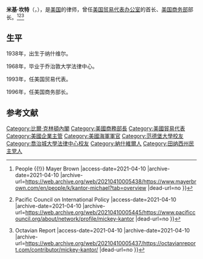'''米基·坎特'''（{{lang-en|'''Mickey Kantor'''}}，{{bd|1939年|8月7日||catIdx=M}}），是[[美国|美国]]的律师，曾任[[美国贸易代表办公室|美国贸易代表办公室]]的首长、[[美国商务部|美国商务部]]部长。<ref>{{Cite web |url=https://www.mayerbrown.com/en/people/k/kantor-michael?tab=overview |title=Michael Kantor {{!}} People {{!}} Mayer Brown |access-date=2021-04-10 |archive-date=2021-04-10 |archive-url=https://web.archive.org/web/20210410005438/https://www.mayerbrown.com/en/people/k/kantor-michael?tab=overview |dead-url=no }}</ref><ref>{{Cite web |url=https://www.pacificcouncil.org/about/network/profile/mickey-kantor |title=Mickey Kantor {{!}} Pacific Council on International Policy |access-date=2021-04-10 |archive-date=2021-04-10 |archive-url=https://web.archive.org/web/20210410005445/https://www.pacificcouncil.org/about/network/profile/mickey-kantor |dead-url=no }}</ref><ref>{{Cite web |url=https://octavianreport.com/contributor/mickey-kantor/ |title=Mickey Kantor {{!}} Octavian Report |access-date=2021-04-10 |archive-date=2021-04-10 |archive-url=https://web.archive.org/web/20210410005437/https://octavianreport.com/contributor/mickey-kantor/ |dead-url=no }}</ref>

==生平==
1938年，出生于纳什维尔。

1968年，毕业于乔治敦大学法律中心。

1993年，任美国贸易代表。

1996年，任美国商务部长。

== 参考文献 ==
{{Reflist}}

{{美國貿易代表}}
{{Bill Clinton cabinet}}
{{DEFAULTSORT: Kantor, Mickey}}
[[Category:比爾·克林頓內閣|Category:比爾·克林頓內閣]]
[[Category:美國商務部長|Category:美國商務部長]]
[[Category:美國貿易代表|Category:美國貿易代表]]
[[Category:美國企業主管|Category:美國企業主管]]
[[Category:美國海軍軍官|Category:美國海軍軍官]]
[[Category:范德堡大學校友|Category:范德堡大學校友]]
[[Category:喬治城大學法律中心校友|Category:喬治城大學法律中心校友]]
[[Category:納什維爾人|Category:納什維爾人]]
[[Category:田纳西州民主党人|Category:田纳西州民主党人]]